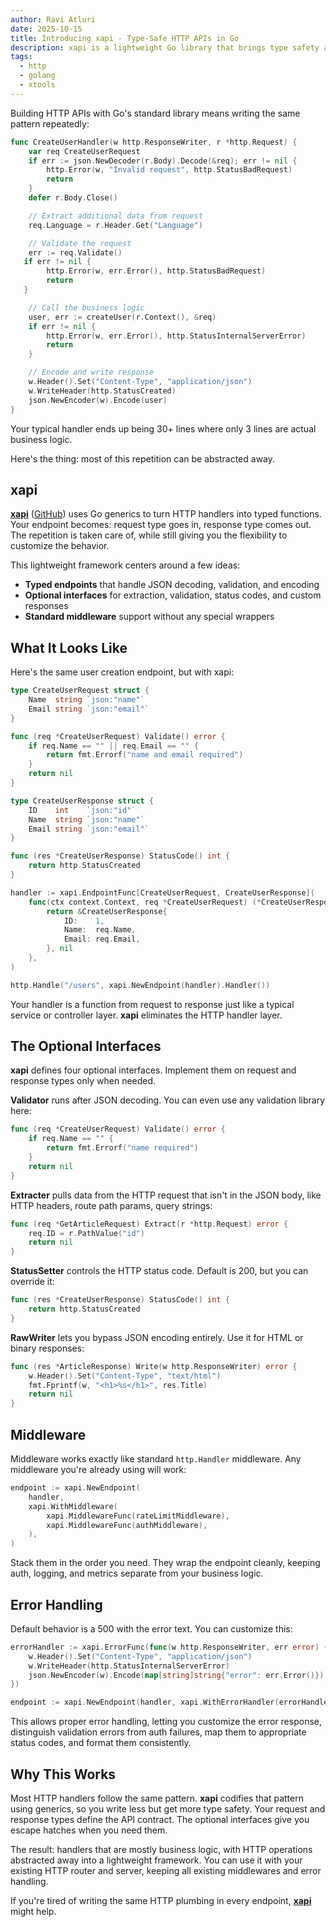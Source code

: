 ```yaml
---
author: Ravi Atluri
date: 2025-10-15
title: Introducing xapi - Type-Safe HTTP APIs in Go
description: xapi is a lightweight Go library that brings type safety and simplicity to building HTTP APIs. It reduces boilerplate with generics, middleware, and optional capabilities.
tags:
  - http
  - golang
  - xtools
---
```


Building HTTP APIs with Go's standard library means writing the same pattern repeatedly:

```go
func CreateUserHandler(w http.ResponseWriter, r *http.Request) {
    var req CreateUserRequest
    if err := json.NewDecoder(r.Body).Decode(&req); err != nil {
        http.Error(w, "Invalid request", http.StatusBadRequest)
        return
    }
    defer r.Body.Close()

    // Extract additional data from request
    req.Language = r.Header.Get("Language")

    // Validate the request
    err := req.Validate()
   if err != nil {
        http.Error(w, err.Error(), http.StatusBadRequest)
        return
   }

    // Call the business logic
    user, err := createUser(r.Context(), &req)
    if err != nil {
        http.Error(w, err.Error(), http.StatusInternalServerError)
        return
    }

    // Encode and write response
    w.Header().Set("Content-Type", "application/json")
    w.WriteHeader(http.StatusCreated)
    json.NewEncoder(w).Encode(user)
}
```

Your typical handler ends up being 30+ lines where only 3 lines are actual business logic.

Here's the thing: most of this repetition can be abstracted away.

## xapi

[**xapi**](https://pkg.go.dev/github.com/gojekfarm/xtools/xapi) ([GitHub](https://github.com/gojekfarm/xtools/tree/main/xapi)) uses Go generics to turn HTTP handlers into typed functions. Your endpoint becomes: request type goes in, response type comes out. The repetition is taken care of, while still giving you the flexibility to customize the behavior.

This lightweight framework centers around a few ideas:

- **Typed endpoints** that handle JSON decoding, validation, and encoding
- **Optional interfaces** for extraction, validation, status codes, and custom responses
- **Standard middleware** support without any special wrappers

## What It Looks Like

Here's the same user creation endpoint, but with xapi:

```go
type CreateUserRequest struct {
    Name  string `json:"name"`
    Email string `json:"email"`
}

func (req *CreateUserRequest) Validate() error {
    if req.Name == "" || req.Email == "" {
        return fmt.Errorf("name and email required")
    }
    return nil
}

type CreateUserResponse struct {
    ID    int    `json:"id"`
    Name  string `json:"name"`
    Email string `json:"email"`
}

func (res *CreateUserResponse) StatusCode() int {
    return http.StatusCreated
}

handler := xapi.EndpointFunc[CreateUserRequest, CreateUserResponse](
    func(ctx context.Context, req *CreateUserRequest) (*CreateUserResponse, error) {
        return &CreateUserResponse{
            ID:    1,
            Name:  req.Name,
            Email: req.Email,
        }, nil
    },
)

http.Handle("/users", xapi.NewEndpoint(handler).Handler())
```

Your handler is a function from request to response just like a typical service or controller layer. **xapi** eliminates the HTTP handler layer.

## The Optional Interfaces

**xapi** defines four optional interfaces. Implement them on request and response types only when needed.

**Validator** runs after JSON decoding. You can even use any validation library here:

```go
func (req *CreateUserRequest) Validate() error {
    if req.Name == "" {
        return fmt.Errorf("name required")
    }
    return nil
}
```

**Extracter** pulls data from the HTTP request that isn't in the JSON body, like HTTP headers, route path params, query strings:

```go
func (req *GetArticleRequest) Extract(r *http.Request) error {
    req.ID = r.PathValue("id")
    return nil
}
```

**StatusSetter** controls the HTTP status code. Default is 200, but you can override it:

```go
func (res *CreateUserResponse) StatusCode() int {
    return http.StatusCreated
}
```

**RawWriter** lets you bypass JSON encoding entirely. Use it for HTML or binary responses:

```go
func (res *ArticleResponse) Write(w http.ResponseWriter) error {
    w.Header().Set("Content-Type", "text/html")
    fmt.Fprintf(w, "<h1>%s</h1>", res.Title)
    return nil
}
```

## Middleware

Middleware works exactly like standard `http.Handler` middleware. Any middleware you're already using will work:

```go
endpoint := xapi.NewEndpoint(
    handler,
    xapi.WithMiddleware(
        xapi.MiddlewareFunc(rateLimitMiddleware),
        xapi.MiddlewareFunc(authMiddleware),
    ),
)
```

Stack them in the order you need. They wrap the endpoint cleanly, keeping auth, logging, and metrics separate from your business logic.

## Error Handling

Default behavior is a 500 with the error text. You can customize this:

```go
errorHandler := xapi.ErrorFunc(func(w http.ResponseWriter, err error) {
    w.Header().Set("Content-Type", "application/json")
    w.WriteHeader(http.StatusInternalServerError)
    json.NewEncoder(w).Encode(map[string]string{"error": err.Error()})
})

endpoint := xapi.NewEndpoint(handler, xapi.WithErrorHandler(errorHandler))
```

This allows proper error handling, letting you customize the error response, distinguish validation errors from auth failures, map them to appropriate status codes, and format them consistently.

## Why This Works

Most HTTP handlers follow the same pattern. **xapi** codifies that pattern using generics, so you write less but get more type safety. Your request and response types define the API contract. The optional interfaces give you escape hatches when you need them.

The result: handlers that are mostly business logic, with HTTP operations abstracted away into a lightweight framework. You can use it with your existing HTTP router and server, keeping all existing middlewares and error handling.

If you're tired of writing the same HTTP plumbing in every endpoint, [**xapi**](https://github.com/gojekfarm/xtools/tree/main/xapi) might help.
